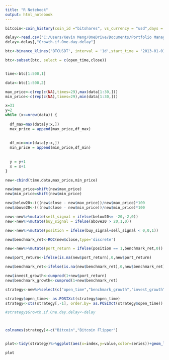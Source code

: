 ---
title: "R Notebook"
output: html_notebook
---




```{r}
bitcoin<-coin_history(coin_id ="bitshares", vs_currency = "usd",days = 5000 ,  interval = "daily")


```


```{r}
delay<-read.csv("C:/Users/Kevin Meng/OneDrive/Documents/Portfolio Management/flipper.csv",header=TRUE)
delay<-delay[,"Growth.if.One.day.delay"] 
```


```{r}

btc<-binance_klines('BTCUSDT', interval = '1d',start_time = '2013-01-01', end_time = '2023-01-22')
```


```{r}
btc<-subset(btc, select = c(open_time,close))


time<-btc[1:500,1]

data<-btc[1:500,2]

max_price<-c(rep(c(NA),times=29),max(data[1:30,]))
min_price<-c(rep(c(NA),times=29),min(data[1:30,]))

x=31
y=2
while (x<=nrow(data)) {
  
  df_max=max(data[y:x,])
  max_price = append(max_price,df_max)
  
    
  df_min=min(data[y:x,])
  min_price = append(min_price,df_min)
  
  
  y = y+1
  x = x+1
}

new<-cbind(time,data,max_price,min_price)

new$max_price=shift(new$max_price)
new$min_price=shift(new$min_price)

new$below20<-(((new$close - new$max_price))/new$max_price)*100
new$above20<-(((new$close - new$min_price))/new$min_price)*100

new<-new%>%mutate(sell_signal = ifelse(below20<= -20,-2,0))
new<-new%>%mutate(buy_signal = ifelse(above20 > 20,1,0))

new<-new%>%mutate(position = ifelse(buy_signal+sell_signal < 0,0,1))

new$benchmark_ret<-ROC(new$close,type='discrete')

new<-new%>%mutate(port_return = ifelse(position == 1,benchmark_ret,0))

new$port_return<-ifelse(is.na(new$port_return),0,new$port_return)

new$benchmark_ret<-ifelse(is.na(new$benchmark_ret),0,new$benchmark_ret)

new$invest_growth<-cumprod(1+new$port_return)
new$benchmark_growth<-cumprod(1+new$benchmark_ret)

strategy<-new%>%select(c("open_time","benchmark_growth","invest_growth"))

strategy$open_time<- as.POSIXct(strategy$open_time)
strategy<-xts(strategy[,-1], order.by= as.POSIXct(strategy$open_time))

#strategy$Growth.if.One.day.delay<-delay



colnames(strategy)<-c("Bitcoin","Bitcoin Flipper")


plot<-tidy(strategy)%>%ggplot(aes(x=index,y=value,color=series))+geom_line()+mytheme+theme(legend.position = c(0.2,0.8))+scale_color_manual(values = c("cornflowerblue","firebrick3"))+labs(title="30 Day Lookback 20% Flipper Strategy on BinanceUSDT",x="",y="Growth of 1 dollar", caption="By Emmanuel Maseruka   Data Source: CoinGecko")+geom_hline(yintercept = 1)

plot
```






























